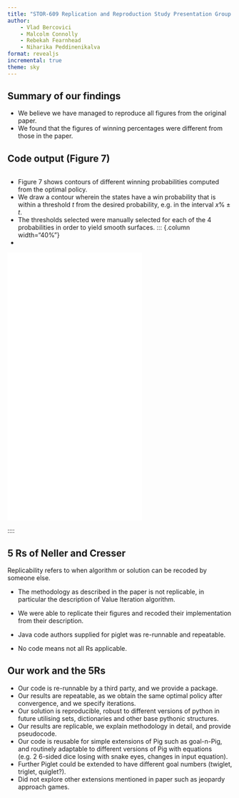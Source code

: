 ```yaml
---
title: "STOR-609 Replication and Reproduction Study Presentation Group 3"
author: 
    - Vlad Bercovici
    - Malcolm Connolly 
    - Rebekah Fearnhead
    - Niharika Peddinenikalva
format: revealjs
incremental: true
theme: sky
---
```



## Summary of our findings

-   We believe we have managed to reproduce all figures from the original paper.
-   We found that the figures of winning percentages were different from those in the paper.


## Code output (Figure 7)

:::: {.columns}
- Figure 7 shows contours of different winning probabilities computed from the optimal policy.
- We draw a contour wherein the states have a win probability that is within a threshold $t$ from the desired probability, e.g. in the interval $x\% \pm t$.
- The thresholds selected were manually selected for each of the $4$ probabilities in order to yield smooth surfaces.
::: {.column width="40%"}
- 
:::

::: {.column width="60%"}
```{=html}
<iframe src="Figures/contours_PIG_target_100_d6.html" width="100%" height="600px" style="border:none;"></iframe>
```
:::

::::



## 5 Rs of Neller and Cresser
Replicability refers to when algorithm or solution can be recoded by someone else. 

-  The methodology as described in the paper is not replicable, in particular the description of Value Iteration algorithm. 

-  We were able to replicate their figures and recoded their implementation from their description. 

- Java code authors supplied for piglet was re-runnable and repeatable.

- No code means not all Rs applicable.


## Our work and the 5Rs

-   Our code is re-runnable by a third party, and we provide a package. 
-   Our results are repeatable, as we obtain the same optimal policy after convergence, and we specify iterations.
-   Our solution is reproducible, robust to different versions of python in future utilising sets, dictionaries and other base pythonic structures.
-   Our results are replicable, we explain methodology in detail, and provide pseudocode.
-   Our code is reusable for simple extensions of Pig such as goal-n-Pig, and routinely adaptable to different versions of Pig with equations (e.g. 2 6-sided dice losing with snake eyes, changes in input equation).
-   Further Piglet could be extended to have different goal numbers (twiglet, triglet, quiglet?).
-   Did not explore other extensions mentioned in paper such as jeopardy approach games.






